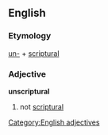 == English ==
=== Etymology ===
[[un-]] + [[scriptural]]
=== Adjective ===
[[Category:English adjectives]]
'''unscriptural'''
# not [[scriptural]]
